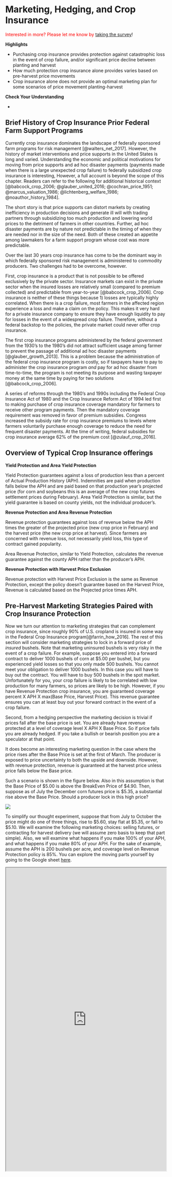 # Marketing, Hedging, and Crop Insurance

[Interested in more? Please let me know by]{style="color:red"} [taking the survey](https://forms.gle/Q3VByCQZHjfQSy9D7)!

**Highlights**

-   Purchasing crop insurance provides protection against catastrophic loss in the event of crop failure, and/or significant price decline between planting and harvest
-   How much protection crop insurance alone provides varies based on pre-harvest price movements
-   Crop insurance alone does not provide an optimal marketing plan for some scenarios of price movement planting-harvest

**Check Your Understanding**

-   

## Brief History of Crop Insurance Prior Federal Farm Support Programs

Currently crop insurance dominates the landscape of federally sponsored farm programs for risk management [@walters_net_2017]. However, the history of market interventions and price supports in the United States is long and varied. Understanding the economic and political motivations for moving from price supports and ad hoc disaster payments (payments made when there is a large unexpected crop failure) to federally subsidized crop insurance is interesting, However, a full account is beyond the scope of this chapter. Readers can refer to the following for additional historical context [@babcock_crop_2006; @glauber_united_2016; @cochran_price_1951; @marcus_valuation_1986; @lichtenberg_welfare_1986; @noauthor_history_1984].

The short story is that price supports can distort markets by creating inefficiency in production decisions and generate ill will with trading partners through subsidizing too much production and lowering world prices to the detriment of farmers in other countries. Further, ad hoc disaster payments are by nature not predictable in the timing of when they are needed nor in the size of the need. Both of these created an appetite among lawmakers for a farm support program whose cost was more predictable.

Over the last 30 years crop insurance has come to be the dominant way in which federally sponsored risk management is administered to commodity producers. Two challenges had to be overcome, however.

First, crop insurance is a product that is not possible to be offered exclusively by the private sector. Insurance markets can exist in the private sector when the insured losses are relatively small (compared to premium collected) and predictable from year-to-year [@babcock_crop_2006]. Crop insurance is neither of these things because 1) losses are typically highly correlated. When there is a crop failure, most farmers in the affected region experience a loss and make a claim on the policy. This makes it very hard for a private insurance company to ensure they have enough liquidity to pay for losses in the event of a widespread crop failure. Therefore, without a federal backstop to the policies, the private market could never offer crop insurance.

The first crop insurance programs administered by the federal government from the 1930's to the 1980's did not attract sufficient usage among farmer to prevent the passage of additional ad hoc disaster payments [@glauber_growth_2013]. This is a problem because the administration of the federal crop insurance program is costly, so if taxpayers have to pay to administer the crop insurance program *and* pay for ad hoc disaster from time-to-time, the program is not meeting its purpose and wasting taxpayer money at the same time by paying for two solutions [@babcock_crop_2006].

A series of reforms through the 1980's and 1990s including the Federal Crop Insurance Act of 1980 and the Crop Insurance Reform Act of 1994 led first to making purchase of crop insurance coverage mandatory for farmers to receive other program payments. Then the mandatory coverage requirement was removed in favor of premium subsidies. Congress increased the subsidy rate for crop insurance premiums to levels where farmers voluntarily purchase enough coverage to reduce the need for frequent disaster payments. At the time of writing, federal subsidies for crop insurance average 62% of the premium cost [@zulauf_crop_2016].

## Overview of Typical Crop Insurance offerings

**Yield Protection and Area Yield Protection**

Yield Protection guarantees against a loss of production less than a percent of Actual Production History (APH). Indemnities are paid when production falls below the APH and are paid based on that production year's projected price (for corn and soybeans this is an average of the new crop futures settlement prices during February). Area Yield Protection is similar, but the yield guarantee is based on county yields, not the individual producer's.

**Revenue Protection and Area Revenue Protection**

Revenue protection guarantees against loss of revenue below the APH times the greater of the projected price (new crop price in February) and the harvest price (the new crop price at harvest). Since farmers are concerned with revenue loss, not necessarily yield loss, this type of contract gained popularity.

Area Revenue Protection, similar to Yield Protection, calculates the revenue guarantee against the county APH rather than the producer's APH.

**Revenue Protection with Harvest Price Exclusion**

Revenue protection with Harvest Price Exclusion is the same as Revenue Protection, except the policy doesn't guarantee based on the Harvest Price, Revenue is calculated based on the Projected price times APH.

## Pre-Harvest Marketing Strategies Paired with Crop Insurance Protection

Now we turn our attention to marketing strategies that can complement crop insurance, since roughly 90% of U.S. cropland is insured in some way in the Federal Crop Insurance program[@farrin_how_2016]. The rest of this section will consider marketing strategies to lock in a forward price of *insured* bushels. Note that marketing uninsured bushels is very risky in the event of a crop failure. For example, suppose you entered into a forward contract to deliver 1000 bushels of corn at \$5.00 per bushel, but you experienced yield losses so that you only made 500 bushels. You cannot meet your obligation to deliver 1000 bushels. In this case you will have to buy out the contract. You will have to buy 500 bushels in the spot market. Unfortunately for you, your crop failure is likely to be correlated with low production for many farmers, so prices are likely to be high. However, if you have Revenue Protection crop insurance, you are guaranteed coverage percent X APH X max(Base Price, Harvest Price). This revenue guarantee ensures you can at least buy out your forward contract in the event of a crop failure.

Second, from a hedging perspective the marketing decision is trivial if prices fall after the base price is set. You are already have revenue protected at a level of coverage level X APH X Base Price. So if price falls you are already hedged. If you take a bullish or bearish position you are a speculator at that point.

It does become an interesting marketing question in the case where the price rises after the Base Price is set at the first of March. The producer is exposed to price uncertainty to both the upside and downside. However, with revenue protection, revenue is guaranteed at the harvest price unless price falls below the Base price.

Such a scenario is shown in the figure below. Also in this assumption is that the Base Price of \$5.00 is above the BreakEven Price of \$4.90. Then, suppose as of July the December corn futures price is \$5.35, a substantial rise above the Base Price. Should a producer lock in this high price?

![](assets/cropins_ex.png)

To simplify our thought experiment, suppose that from July to October the price might do one of three things, rise to \$5.60, stay flat at \$5.35, or fall to \$5.10. We will examine the following marketing choices: selling futures, or contracting for harvest delivery (we will assume zero basis to keep that part simple). Also, we will examine what happens if you make 100% of your APH, and what happens if you make 80% of your APH. For the sake of example, assume the APH is 200 bushels per acre, and coverage level on Revenue Protection policy is 85%. You can explore the moving parts yourself by going to the Google sheet [here](https://docs.google.com/spreadsheets/d/1rbne8odUljxIuIYP3IRiWyzaQDs83-mjOkuaaDWxb3w/edit?usp=sharing).

<iframe src="https://docs.google.com/spreadsheets/d/1rbne8odUljxIuIYP3IRiWyzaQDs83-mjOkuaaDWxb3w/edit?usp=sharing" title="Marketing with Revenue Protection" width="100%" height="950">

</iframe>
